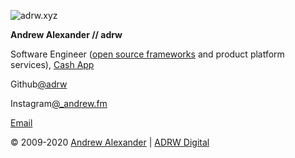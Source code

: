 ![adrw.xyz](/img/logos/h.png)

**Andrew Alexander // adrw**

Software Engineer ([open source frameworks][gch] and product platform services), [Cash App][cash]

Github[@adrw][gh]

Instagram[@\_andrew.fm][insta]

[Email][cm]

&copy; 2009-2020 [Andrew Alexander][adrw] | [ADRW Digital][adrw]

[cash]: https://cash.app/
[gh]: https://github.com/adrw
[gch]: https://github.com/cashapp
[exp]: /experience
[cm]: /contact
[adrw]: https://adrw.xyz
[insta]: https://www.instagram.com/_andrew.fm/
